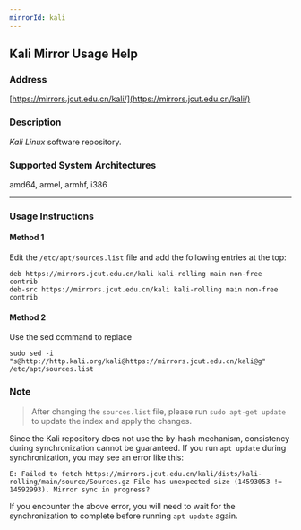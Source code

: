 ```yaml
---
mirrorId: kali
---
```


## Kali Mirror Usage Help

### Address

[https://mirrors.jcut.edu.cn/kali/](https://mirrors.jcut.edu.cn/kali/)

### Description

*Kali Linux* software repository.

### Supported System Architectures

amd64, armel, armhf, i386

---

### Usage Instructions

#### Method 1

Edit the `/etc/apt/sources.list` file and add the following entries at the top:

```shell
deb https://mirrors.jcut.edu.cn/kali kali-rolling main non-free contrib
deb-src https://mirrors.jcut.edu.cn/kali kali-rolling main non-free contrib
```

#### Method 2
Use the sed command to replace

```shell
sudo sed -i "s@http://http.kali.org/kali@https://mirrors.jcut.edu.cn/kali@g" /etc/apt/sources.list
```

### Note

> After changing the `sources.list` file, please run `sudo apt-get update` to update the index and apply the changes.

Since the Kali repository does not use the by-hash mechanism, consistency during synchronization cannot be guaranteed. If you run `apt update` during synchronization, you may see an error like this:

```text
E: Failed to fetch https://mirrors.jcut.edu.cn/kali/dists/kali-rolling/main/source/Sources.gz File has unexpected size (14593053 != 14592993). Mirror sync in progress?
```

If you encounter the above error, you will need to wait for the synchronization to complete before running `apt update` again.
